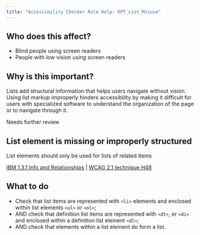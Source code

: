 ```yaml
---
title: "Accessibility Checker Rule Help: RPT_List_Misuse"
---
```


<div className="toolHelp">
<Row>
<Column colLg={5} colMd={3} colSm={4} className="toolLeft">

## Who does this affect?

* Blind people using screen readers
* People with low vision using screen readers

## Why is this important?

Lists add structural information that helps users navigate without vision. Using list markup improperly hinders accessibility by making it difficult for users with specialized software to understand the organization of the page or to navigate through it.

</Column>
<Column colLg={11} colMd={5} colSm={4} className="toolMain">

<div className="level-violation">
Needs further review
</div>

## List element is missing or improperly structured
List elements should only be used for lists of related items


[IBM 1.3.1 Info and Relationships](https://www.ibm.com/able/guidelines/ci162/info_and_relationships.html) | [WCAG 2.1 technique H48](https://www.w3.org/WAI/WCAG21/Techniques/html/H48)

<div id="elementLocation">
</div>

## What to do

 * Check that list items are represented with `<li>` elements and enclosed within list elements `<ul>` or `<ol>`;
 * AND check that definition list items are represented with `<dt>`, or `<di>` and enclosed within a definition list element `<dl>`;
 * AND check that elements within a list element do form a list.

</Column>
</Row>
</div>

